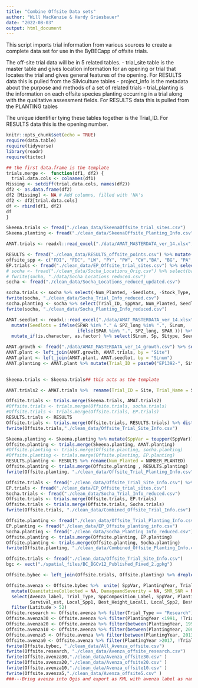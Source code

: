 ```yaml
---
title: "Combine Offsite Data sets"
author: "Will MacKenzie & Hardy Griesbauer"
date: "2022-08-03"
output: html_document
---
```

This script imports trial information from various sources to create a complete data set for use in the ByBECapp of offsite trials.

The off-site trial data will be in 5 related tables.
- trial_site table is the master table and gives location information for an opening or trial that locates the trial and gives general features of the opening. For RESULTS data this is pulled from the Silviculture tables
- project_info is the metadata about the purpose and methods of a set of related trials
- trial_planting is the information on each offsite species planting occurring in a trial along with the qualitative assessment fields. For RESULTS data this is pulled from the PLANTING tables

The unique identifier tying these tables together is the Trial_ID. For RESULTS data this is the opening number.


```r
knitr::opts_chunk$set(echo = TRUE)
require(data.table)
require(tidyverse)
library(readr)
require(tictoc)

## the first data.frame is the template
trials.merge <-  function(df1, df2) {
  trial.data.cols <- colnames(df1)
Missing <- setdiff(trial.data.cols, names(df2))
df2 <- as.data.frame(df2)
df2 [Missing] <- NA # Add columns, filled with 'NA's
df2 <- df2[trial.data.cols]  
df <- rbind(df1, df2)
df
}

```

```r
Skeena.trials <- fread("./clean_data/SkeenaOffsite_trial_sites.csv")
Skeena.planting <- fread("./clean_data/SkeenaOffsite_Planting_Info.csv")

AMAT.trials <- readxl::read_excel("./data/AMAT_MASTERDATA_ver_14.xlsx", sheet = "sites") %>% select(SiteName, Site, BECvar, EP, Plant, LAT_S, LONG_S, ELEV_S)

RESULTS <- fread("./clean_data/RESULTS_offsite_points.csv") %>% mutate(PlantingDate = as.character(PlantingDate))
offsite_spp <- c("FDI", "FDC", "LW", "PY", "PW", "CW","BA", "BG", "PA", "YC", "BN", "BP", "LS")
EP.trials <- fread("./clean_data/EP_Offsite_trial_sites.csv") %>% select(EP, SppComposition_Label, Project_Name, Trial_Name,Longitude, Latitude, BGC) %>% distinct
# socha <- fread("./clean_data/Socha_Locations_Orig.csv") %>% select(bad_latlon, not_new, LOCATION, OPENING_ID, OPENING_NO, SITE_SERIES,EP, SPP,Longitude, Latitude, ELEV, ASPECT, SLOPE, PLANTING_NO, PLANTING_YR, SEEDLOT, STOCK_TYPE, BGC_ZONE_SUBZONE_VARIANT, SUCCESS, COMMENTS) %>% distinct %>% mutate(SppVar = toupper(SPP)) %>% filter(Latitude > 52, SppVar %in% offsite_spp, !bad_latlon == "x", !not_new == "x")
# fwrite(socha, "./data/Socha_Locations_reduced.csv")
socha <- fread("./clean_data/Socha_Locations_reduced_updated.csv")

socha.trials <- socha %>% select(-Num_Planted, -Seedlots, -Stock_Type, -SS_NoSpace, -SppVar) %>% distinct
fwrite(socha, "./clean_data/Socha_Trial_Info_reduced.csv")
socha.planting <- socha %>% select(Trial_ID, SppVar, Num_Planted, Seedlots, Stock_Type, SS_NoSpace) %>% distinct
fwrite(socha, "./clean_data/Socha_Planting_Info_reduced.csv")

```

```r
AMAT.seedlot <- readxl::read_excel("./data/AMAT_MASTERDATA_ver_14.xlsx", sheet = "seedlots") %>% select(SLnum, Sp, SLtype, SPAR, SPZ_long) %>%
  mutate(Seedlots = ifelse(SPAR %in% "." & SPZ_long %in% ".", SLnum,
                           ifelse(SPAR %in% ".", SPZ_long, SPAR ))) %>%
  mutate_if(is.character, as.factor) %>% select(SLnum, Sp, SLtype, Seedlots)

AMAT.growth <- fread("./data/AMAT_MASTERDATA_ver_14_growth.csv") %>% select(Site, SLnum) %>% distinct %>% mutate_if(is.character, as.factor)
AMAT.plant <- left_join(AMAT.growth, AMAT.trials, by = "Site")
AMAT.plant <- left_join(AMAT.plant, AMAT.seedlot, by = "SLnum")
AMAT.planting <- AMAT.plant %>% mutate(Trial_ID = paste0("EP1392-", Site)) %>% select(Trial_ID, Sp, SLtype, Seedlots) %>%  
                                                                                        rename(SppVar = Sp, Seed_Class = SLtype) %>%  mutate(PlantingSeason = "spring", StockType = '1-0 412A') %>% mutate(SppVar = toupper(SppVar)) %>% filter(SppVar %in% offsite_spp)
```

```r
Skeena.trials <- Skeena.trials## this acts as the template

AMAT.trials2 <- AMAT.trials %>%  rename(Trial_ID = Site, Trial_Name = SiteName, BGC = BECvar, PlantingYear = Plant, Latitude = LAT_S, Longitude = LONG_S, Elevation = ELEV_S)%>%  mutate(Project_Name = "AMAT", Trial_Type = "Research", Trial_ID = paste0("EP1392-", Trial_ID))

Offsite.trials <- trials.merge(Skeena.trials, AMAT.trials2)
#Offsite.trials <- trials.merge(Offsite.trials, socha.trials)
#Offsite.trials <- trials.merge(Offsite.trials, EP.trials)
RESULTS.trials <- RESULTS
Offsite.trials <- trials.merge(Offsite.trials, RESULTS.trials) %>% distinct()
fwrite(Offsite.trials,"./clean_data/Offsite_Trial_Site_Info.csv")

```



```r
Skeena.planting <- Skeena.planting %>% mutate(SppVar = toupper(SppVar))## this acts as the template
Offsite.planting <- trials.merge(Skeena.planting, AMAT.planting)
#Offsite.planting <- trials.merge(Offsite.planting, socha.planting)
#Offsite.planting <- trials.merge(Offsite.planting, EP.planting)
RESULTS.planting <- RESULTS %>% rename(Num_Planted = NUMBER_PLANTED)
Offsite.planting <- trials.merge(Offsite.planting , RESULTS.planting)
fwrite(Offsite.planting, "./clean_data/Offsite_Trial_Planting_Info.csv")
```


```r
Offsite.trials <- fread("./clean_data/Offsite_Trial_Site_Info.csv") %>% mutate(PlantingDate = as.character(PlantingDate))
EP.trials <- fread("./clean_data/EP_Offsite_trial_sites.csv")
Socha.trials <- fread("./clean_data/Socha_Trial_Info_reduced.csv")
Offsite.trials <- trials.merge(Offsite.trials, EP.trials)
Offsite.trials <- trials.merge(Offsite.trials, Socha.trials)
fwrite(Offsite.trials, "./clean_data/Combined_Offsite_Trial_Info.csv")

Offsite.planting <- fread("./clean_data/Offsite_Trial_Planting_Info.csv")
EP.planting <- fread("./clean_data/EP_Offsite_planting_info.csv")
Socha.planting <- fread("./clean_data/Socha_Planting_Info_reduced.csv")
Offsite.planting <- trials.merge(Offsite.planting, EP.planting)
Offsite.planting <- trials.merge(Offsite.planting, Socha.planting)
fwrite(Offsite.planting, "./clean_data/Combined_Offsite_Planting_Info.csv")

```

```r
Offsite.trials <- fread("./clean_data/Offsite_Trial_Site_Info.csv")
bgc <- vect("./spatial_files/BC_BGCv12_Published_Fixed_2.gpkg")

```
```r
Offsite.bybec <- left_join(Offsite.trials, Offsite.planting) %>% droplevels() 

Offsite.avenza <- Offsite.bybec %>%  unite( SppVar, PlantingYear, Trial_ID, col = 'Avenza_label', remove = FALSE) %>% 
  mutate(QuanitativeCollected = NA, DamageandSeverity = NA, SMR_SNR = NA) %>% mutate_if(is.logical, as.character) %>% 
  select(Avenza_label, Trial_Type, SppComposition_Label, SppVar, PlantingYear, Num_Planted,Latitude, Longitude, Elevation, Slope, Aspect, BGC, SS_NoSpace,SMR_SNR,  Assessor_Qual, Qual_Date, Qualitative_Vigour, Vigour_Variability, Best_Height_Offsite, DamageandSeverity, 
         Survival_est, Local_Spp1, Best_Height_Local1, Local_Spp2, Best_Height_Local2,Local_Spp3, Best_Height_Local3, QuanitativeCollected) %>% mutate(Best_Height_Offsite = as.numeric(Best_Height_Offsite), Best_Height_Local1 = as.numeric(Best_Height_Local1), Best_Height_Local2 = as.numeric(Best_Height_Local2), Best_Height_Local3 = as.numeric(Best_Height_Local3), Survival_est = as.numeric(Survival_est ), Comments_Trial = "") %>% 
  filter(Latitude > 52)
Offsite.research <- Offsite.avenza %>% filter(Trial_Type == "Research")
Offsite.avenza30 <- Offsite.avenza %>% filter(PlantingYear <1991, !Trial_Type == "Research")
Offsite.avenza20 <- Offsite.avenza %>% filter(between(PlantingYear, 1991, 2002), !Trial_Type == "Research")
Offsite.avenza10 <- Offsite.avenza %>% filter(between(PlantingYear, 2003, 2012), !Trial_Type == "Research")
Offsite.avenza5 <- Offsite.avenza %>% filter(between(PlantingYear, 2013, 2017), !Trial_Type == "Research")
Offsite.avenza0 <- Offsite.avenza %>% filter(PlantingYear >2017, !Trial_Type == "Research")
fwrite(Offsite.bybec, "./clean_data/All_Avenza_offsite.csv")
fwrite(Offsite.research, "./clean_data/Avenza_offsite_research.csv")
fwrite(Offsite.avenza30,"./clean_data/Avenza_offsite30.csv" )
fwrite(Offsite.avenza20,"./clean_data/Avenza_offsite20.csv" )
fwrite(Offsite.avenza10,"./clean_data/Avenza_offsite10.csv" )
fwrite(Offsite.avenza5,"./clean_data/Avenza_offsite5.csv" )
###---Bring avenza into Qgis and export as KML with avenza label as name and spp composition as description. To make it smaller used only points north of 52
```


